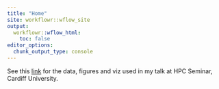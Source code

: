 ```yaml
---
title: "Home"
site: workflowr::wflow_site
output:
  workflowr::wflow_html:
    toc: false
editor_options:
  chunk_output_type: console
---
```


See this [link](identity_dataset.html) for the data, figures and viz used in my talk at HPC Seminar, Cardiff University. 

